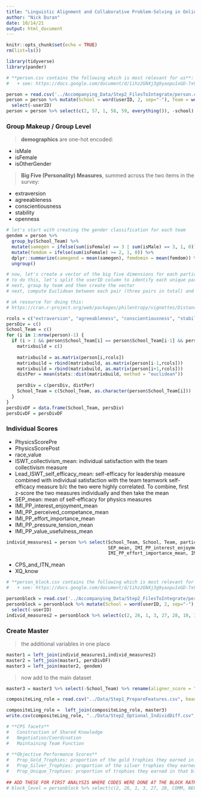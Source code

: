 ```yaml
---
title: "Linguistic Alignment and Collaborative Problem-Solving in Online and Team-Based Interactions - SPLIT-LEVEL ALL BLOCKS"
author: "Nick Duran"
date: 10/14/21
output: html_document
---
```


```r
knitr::opts_chunk$set(echo = TRUE)
rm(list=ls())
```

```r
library(tidyverse)
library(pander)
```


```r
# **person.csv contains the following which is most relevant for us**:
#   + see: https://docs.google.com/document/d/1ihz2GNXj3g9yaopu1xGD-7x9CEW9qwwCRkWE98o_9rM/edit#

person = read.csv('../Accompanying_Data/Step2_FilesToIntegrate/person.csv', sep=",") 
person = person %>% mutate(School = word(userID, 2, sep="-"), Team = word(userID, 3, sep="-"), participant = word(userID, 4, sep="-")) %>%
  select(-userID)
person = person %>% select(c(2, 57, 1, 58, 59, everything()), -school) %>% rename(School_Team = "team")

```

### Group Makeup / Group Level

> **demographics** are one-hot encoded:

  * isMale
  * isFemale
  * isOtherGender

> **Big Five (Personality) Measures**, summed across the two items in the survey:

  * extraversion
  * agreeableness
  * conscientiousness
  * stability
  * openness

```r
# let's start with creating the gender classification for each team
gendem = person %>% 
  group_by(School_Team) %>% 
  mutate(samegen = ifelse(sum(isFemale) == 3 | sum(isMale) == 3, 1, 0)) %>%
  mutate(femdom = ifelse(sum(isFemale) >= 2, 1, 0)) %>%
  dplyr::summarize(samegend = mean(samegen), femdomin = mean(femdom)) %>% 
  ungroup()
```

```r
# now, let's create a vector of the big five dimensions for each participant within a team and compute the Euclidean distance 
# to do this, let's split the userID column to identify each unique participant [might not be necessary at all]
# next, group by team and then create the vector
# next, compute Euclidean between each pair (three pairs in total) and then get the average score

# ok resource for doing this:
# https://cran.r-project.org/web/packages/philentropy/vignettes/Distances.html

rcols = c("extraversion", "agreeableness", "conscientiousness", "stability", "openness")
persDiv = c()
School_Team = c()
for (i in 1:nrow(person)-1) {
  if (i > 1 && person$School_Team[i] == person$School_Team[i-1] && person$School_Team[i] == person$School_Team[i+1]) {
    matrixbuild = c()
    
    matrixbuild = as.matrix(person[i,rcols]) 
    matrixbuild = rbind(matrixbuild, as.matrix(person[i-1,rcols]))
    matrixbuild = rbind(matrixbuild, as.matrix(person[i+1,rcols]))
    distPer = mean(stats::dist(matrixbuild, method = "euclidean")) 
    
    persDiv = c(persDiv, distPer)
    School_Team = c(School_Team, as.character(person$School_Team[i]))
  }
}
persDivDF = data.frame(School_Team, persDiv)
persDivDF = persDivDF

```

### Individual Scores

  * PhysicsScorePre
  * PhysicsScorePost
  * race_value
  * ISWT_collectivism_mean: individual satisfaction with the team collectivism measure
  * Lead_ISWT_self_efficacy_mean: self-efficacy for leadership measure combined with individual satisfaction with the team teamwork self-efficacy measure b/c the two were highly correlated. To combine, first z-score the two measures individually and then take the mean
  * SEP_mean: mean of self-efficacy for physics measures
  * IMI_PP_interest_enjoyment_mean
  * IMI_PP_perceived_competance_mean
  * IMI_PP_effort_importance_mean
  * IMI_PP_pressure_tension_mean
  * IMI_PP_value_usefulness_mean 

```r
individ_measures1 = person %>% select(School_Team, School, Team, participant, PhysicsScorePre, PhysicsScorePost, raceValue, ISWT_collectivism_mean, Lead_ISWT_self_efficacy_mean,
                                      SEP_mean, IMI_PP_interest_enjoyment_mean, IMI_PP_perceived_competance_mean, 
                                      IMI_PP_effort_importance_mean, IMI_PP_pressure_tension_mean, IMI_PP_value_usefulness_mean)
```

  * CPS_and_ITN_mean
  * XQ_know

```r
# **person_block.csv contains the following which is most relevant for us**:
#   + see: https://docs.google.com/document/d/1ihz2GNXj3g9yaopu1xGD-7x9CEW9qwwCRkWE98o_9rM/edit#

personblock = read.csv('../Accompanying_Data/Step2_FilesToIntegrate/person_block.csv', sep=",")
personblock = personblock %>% mutate(School = word(userID, 2, sep="-"), Team = word(userID, 3, sep="-"), participant = word(userID, 4, sep="-")) %>%
  select(-userID)
individ_measures2 = personblock %>% select(c(2, 26, 1, 3, 27, 28, 10, 18, -school)) %>% rename(School_Team = "team") %>% filter(Block == "Transfer") %>% select(-Block)
```

### Create Master

> the additional variables in one place

```r
master1 = left_join(individ_measures1,individ_measures2)
master2 = left_join(master1, persDivDF)
master3 = left_join(master2, gendem)
```

> now add to the main dataset

```r
master3 = master3 %>% select(-School_Team) %>% rename(aligner_score = "participant")

compositeLing_role = read.csv("../Data/Step1_PrepareFeatures.csv", header=TRUE, sep=",")

compositeLing_role =  left_join(compositeLing_role, master3)
write.csv(compositeLing_role, "../Data/Step2_Optional_IndividDiff.csv", row.names=FALSE)

```






<!-- #### Block-level performance ONLY RELEVANT FOR CODING SCHEME 1 BLOCK LEVEL VARIABLES -->

```r
# **CPS facets** 
#   Construction of Shared Knowledge
#   Negotiation/Coordination
#   Maintaining Team Function
 
# **Objective Performance Scores**
#   Prop_Gold_Trophies: proportion of the gold trophies they earned in that block; note the max possible number of trophies varies by EcT vs PoT
#   Prop_Silver_Trophies: proportion of the silver trophies they earned in that block; note the max possible number of trophies varies by EcT vs PoT
#   Prop_Unique_Trophies: proportion of trophies they earned in that block; note the max possible number of trophies varies by EcT vs PoT
 
## ADD THESE FOR FIRST ANALYSIS WHERE CODES WERE DONE AT THE BLOCK RATHER THAN SPLIT LEVELS
# block_level = personblock %>% select(c(2, 26, 1, 3, 27, 28, COMM, NEG, MAINTAIN, Prop_Gold_Trophies, Prop_Silver_Trophies, Prop_Unique_Trophies, -school)) %>% rename(School_Team = "team") %>% filter(Block != "Transfer")
```




















